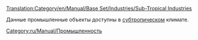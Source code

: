 [[Translation:Category/en/Manual/Base Set/Industries/Sub-Tropical Industries]]

Данные промышленные объекты доступны в [[ru/Manual/Климат#subtropicheskii|cубтропическом]] климате.

[[Category:ru/Manual/Промышленность]]